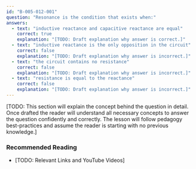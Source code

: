 ```yaml
---
id: "B-005-012-001"
question: "Resonance is the condition that exists when:"
answers:
  - text: "inductive reactance and capacitive reactance are equal"
    correct: true
    explanation: "[TODO: Draft explanation why answer is correct.]"
  - text: "inductive reactance is the only opposition in the circuit"
    correct: false
    explanation: "[TODO: Draft explanation why answer is incorrect.]"
  - text: "the circuit contains no resistance"
    correct: false
    explanation: "[TODO: Draft explanation why answer is incorrect.]"
  - text: "resistance is equal to the reactance"
    correct: false
    explanation: "[TODO: Draft explanation why answer is incorrect.]"
---
```


[TODO: This section will explain the concept behind the question in detail. Once drafted the reader will understand all necessary concepts to answer the question confidently and correctly. The lesson will follow pedagogy best-practices and assume the reader is starting with no previous knowledge.]

### Recommended Reading

- [TODO: Relevant Links and YouTube Videos]
